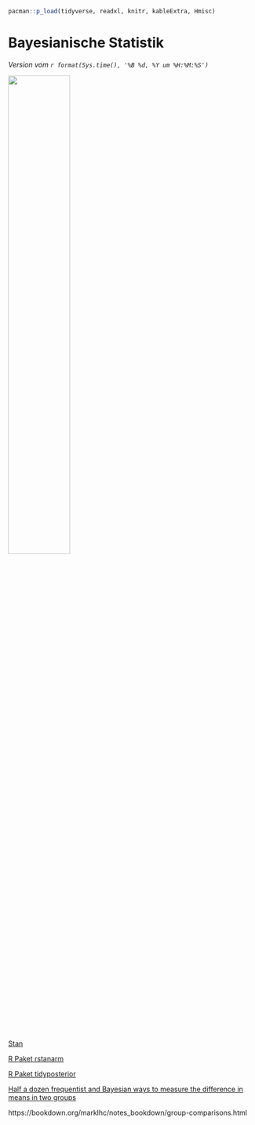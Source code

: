 ```r
pacman::p_load(tidyverse, readxl, knitr, kableExtra, Hmisc)
```

# Bayesianische Statistik

*Version vom `r format(Sys.time(), '%B %d, %Y um %H:%M:%S')`*

![](images/caution.png){fig-align="center" width="50%"}

[Stan](https://mc-stan.org/)

[R Paket rstanarm](https://mc-stan.org/rstanarm/articles/index.html)

[R Paket tidyposterior](https://tidyposterior.tidymodels.org/)

[Half a dozen frequentist and Bayesian ways to measure the difference in means in two groups](https://www.andrewheiss.com/blog/2019/01/29/diff-means-half-dozen-ways/#bayesian-regression)

https://bookdown.org/marklhc/notes_bookdown/group-comparisons.html
